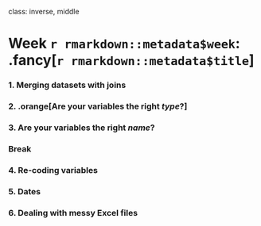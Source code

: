 
class: inverse, middle

# Week `r rmarkdown::metadata$week`: .fancy[`r rmarkdown::metadata$title`]

### 1. Merging datasets with joins
### 2. .orange[Are your variables the right _type_?]
### 3. Are your variables the right _name_?

### Break

### 4. Re-coding variables
### 5. Dates
### 6. Dealing with messy Excel files
